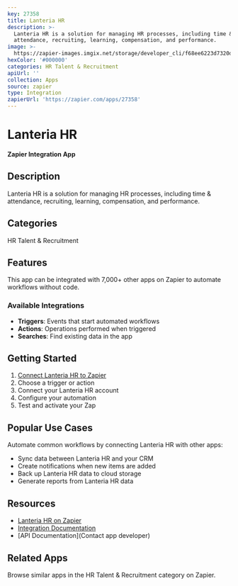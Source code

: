 ```yaml
---
key: 27358
title: Lanteria HR
description: >-
  Lanteria HR is a solution for managing HR processes, including time &
  attendance, recruiting, learning, compensation, and performance.
image: >-
  https://zapier-images.imgix.net/storage/developer_cli/f68ee6223d7320d66aff52df7ba09696_2.png?auto=format%2Ccompress&ixlib=python-3.0.0&q=50
hexColor: '#000000'
categories: HR Talent & Recruitment
apiUrl: ''
collection: Apps
source: zapier
type: Integration
zapierUrl: 'https://zapier.com/apps/27358'
---
```

# Lanteria HR

**Zapier Integration App**

## Description

Lanteria HR is a solution for managing HR processes, including time & attendance, recruiting, learning, compensation, and performance.

## Categories

HR Talent & Recruitment

## Features

This app can be integrated with 7,000+ other apps on Zapier to automate workflows without code.

### Available Integrations

- **Triggers**: Events that start automated workflows
- **Actions**: Operations performed when triggered
- **Searches**: Find existing data in the app

## Getting Started

1. [Connect Lanteria HR to Zapier](https://zapier.com/apps/27358)
2. Choose a trigger or action
3. Connect your Lanteria HR account
4. Configure your automation
5. Test and activate your Zap

## Popular Use Cases

Automate common workflows by connecting Lanteria HR with other apps:

- Sync data between Lanteria HR and your CRM
- Create notifications when new items are added
- Back up Lanteria HR data to cloud storage
- Generate reports from Lanteria HR data

## Resources

- [Lanteria HR on Zapier](https://zapier.com/apps/27358)
- [Integration Documentation](https://zapier.com/apps/27358/integrations)
- [API Documentation](Contact app developer)

## Related Apps

Browse similar apps in the HR Talent & Recruitment category on Zapier.
